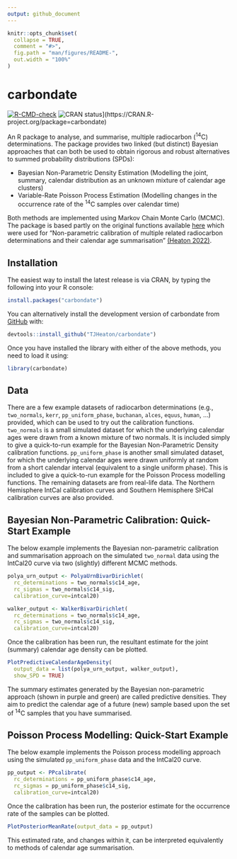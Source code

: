 ```yaml
---
output: github_document
---
```


<!-- README.md is generated from README.Rmd. Please edit that file -->

```r
knitr::opts_chunk$set(
  collapse = TRUE,
  comment = "#>",
  fig.path = "man/figures/README-",
  out.width = "100%"
)
```

# carbondate

<!-- badges: start -->
[![R-CMD-check](https://github.com/TJHeaton/carbondate/actions/workflows/R-CMD-check.yaml/badge.svg)](https://github.com/TJHeaton/carbondate/actions/workflows/R-CMD-check.yaml)
![CRAN status](https://www.r-pkg.org/badges/version/carbondate)](https://CRAN.R-project.org/package=carbondate)
<!-- badges: end -->

An R package to analyse, and summarise, multiple radiocarbon (^14^C) determinations. The package provides two linked (but distinct) Bayesian approaches that can both be used to obtain rigorous and robust alternatives to summed probability distributions (SPDs):

- Bayesian Non-Parametric Density Estimation (Modelling the joint, summary, calendar distribution as an unknown mixture of calendar age clusters)
- Variable-Rate Poisson Process Estimation (Modelling changes in the occurrence rate of the ^14^C samples over calendar time)    

Both methods are implemented using Markov Chain Monte Carlo (MCMC). The package is based partly on the original functions available 
[here](https://github.com/TJHeaton/NonparametricCalibration) which were used for 
"Non-parametric calibration of multiple related radiocarbon determinations and 
their calendar age summarisation" [(Heaton 2022)](https://academic.oup.com/jrsssc/article/71/5/1918/7073284).

## Installation

The easiest way to install the latest release is via CRAN, by typing the following into your R console:
``` r
install.packages("carbondate")
```

You can alternatively install the development version of carbondate from
[GitHub](https://github.com/) with:

``` r
devtools::install_github("TJHeaton/carbondate")
```
Once you have installed the library with either of the above methods, you need to load it using:

```r
library(carbondate)
```

## Data

There are a few example datasets of radiocarbon determinations (e.g., `two_normals`, `kerr`, `pp_uniform_phase`, `buchanan`, `alces`, `equus`, `human`, ...) provided,
which can be used to try out the calibration functions. `two_normals` is a small simulated  dataset for which the underlying calendar ages were drawn from a known mixture of two normals. It is included simply to give a quick-to-run example for the Bayesian Non-Parametric Density calibration functions.
`pp_uniform_phase` is another small simulated dataset, for which the underlying calendar ages were drawn uniformly at random from a short calendar interval (equivalent to a single uniform phase). This is included to give a quick-to-run example for the Poisson Process modelling functions.
The remaining datasets are from real-life data. The Northern Hemisphere IntCal calibration curves and Southern Hemisphere SHCal calibration curves are also provided.

## Bayesian Non-Parametric Calibration: Quick-Start Example

The below example implements the Bayesian non-parametric calibration and summarisation approach on the simulated `two_normal` data using the IntCal20 curve via two (slightly) different MCMC methods.

```r
polya_urn_output <- PolyaUrnBivarDirichlet(
  rc_determinations = two_normals$c14_age,
  rc_sigmas = two_normals$c14_sig,
  calibration_curve=intcal20)

walker_output <- WalkerBivarDirichlet(
  rc_determinations = two_normals$c14_age,
  rc_sigmas = two_normals$c14_sig,
  calibration_curve=intcal20)
```

Once the calibration has been run, the resultant estimate for the joint (summary) calendar age density can be plotted. 

```r
PlotPredictiveCalendarAgeDensity(
  output_data = list(polya_urn_output, walker_output),
  show_SPD = TRUE)
```
The summary estimates generated by the Bayesian non-parametric approach (shown in purple and green) are called predictive densities. They aim to predict the calendar age of a future (new) sample based upon the set of ^14^C samples that you have summarised. 


## Poisson Process Modelling: Quick-Start Example

The below example implements the Poisson process modelling approach using the simulated `pp_uniform_phase` data and the IntCal20 curve.

```r
pp_output <- PPcalibrate(
  rc_determinations = pp_uniform_phase$c14_age,
  rc_sigmas = pp_uniform_phase$c14_sig,
  calibration_curve=intcal20)
```

Once the calibration has been run, the posterior estimate for the occurrence rate of the samples can be plotted.

```r
PlotPosteriorMeanRate(output_data = pp_output)
```
This estimated rate, and changes within it, can be interpreted equivalently to methods of calendar age summarisation. 
